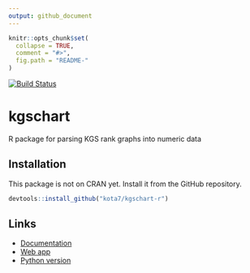 ```yaml
---
output: github_document
---
```


<!-- README.md is generated from README.Rmd. Please edit that file -->

```r
knitr::opts_chunk$set(
  collapse = TRUE,
  comment = "#>",
  fig.path = "README-"
)
```


[![Build Status](https://travis-ci.org/kota7/kgschart-r.svg?branch=master)](https://travis-ci.org/kota7/kgschart-r)


kgschart
========
R package for parsing KGS rank graphs into numeric data


## Installation

This package is not on CRAN yet. Install it from the GitHub repository. 

```R
devtools::install_github("kota7/kgschart-r")
```


## Links

- [Documentation](https://kota7.github.io/kgschart-r/)
- [Web app](https://kota.shinyapps.io/kgschart-app/)
- [Python version](https://github.com/kota7/kgschart)
